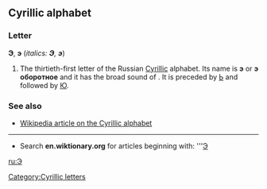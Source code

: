 ==Cyrillic alphabet==
===Letter===
'''Э''', '''э''' (''italics: '''Э''', '''э''''')

#The thirtieth-first letter of the Russian [[Cyrillic]] alphabet. Its name is '''э''' {{IPA|(ɛ)}} or '''э оборотное''' {{IPA|(ɛ oborótnoje, or "backwards ɛ")}} and it has the broad sound of '''{{IPA|ɛ}}'''. It is preceded by [[Ь]] and followed by [[Ю]].

===See also===
*[[w:Cyrillic alphabet|Wikipedia article on the Cyrillic alphabet]]

----

*Search '''en.wiktionary.org''' for articles beginning with: '''[http://wiktionary.org/w/wiki.phtml?title=Special:Allpages&from=Э Э]

[[ru:Э]]
[[Category:Cyrillic letters]]